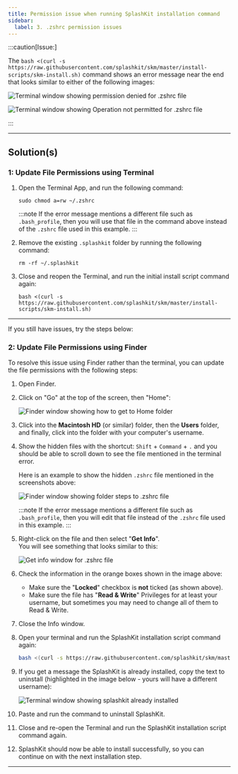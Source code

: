 ---
title: Permission issue when running SplashKit installation command
sidebar:
  label: 3. .zshrc permission issues
---


:::caution[Issue:]

The `bash <(curl -s https://raw.githubusercontent.com/splashkit/skm/master/install-scripts/skm-install.sh)` command shows an error message near the end that looks similar to either of the following images:

![Terminal window showing permission denied for .zshrc file](/images/troubleshoot/macos/permission-issue.png)

![Terminal window showing Operation not permitted for .zshrc file](/images/troubleshoot/macos/file-locked.png)

:::

---

## Solution(s)

### 1: Update File Permissions using Terminal

<Steps>

1. Open the Terminal App, and run the following command:

    ```shell
    sudo chmod a=rw ~/.zshrc
    ```

    :::note
    If the error message mentions a different file such as `.bash_profile`, then you will use that file in the command above instead of the `.zshrc` file used in this example.
    :::

2. Remove the existing `.splashkit` folder by running the following command:

    ```shell
    rm -rf ~/.splashkit
    ```

3. Close and reopen the Terminal, and run the initial install script command again:

    ```shell
    bash <(curl -s https://raw.githubusercontent.com/splashkit/skm/master/install-scripts/skm-install.sh)
    ```

</Steps>

---

If you still have issues, try the steps below:

### 2: Update File Permissions using Finder

To resolve this issue using Finder rather than the terminal, you can update the file permissions with the following steps:

<Steps>

1. Open Finder.
2. Click on "Go" at the top of the screen, then "Home":

    ![Finder window showing how to get to Home folder](/images/troubleshoot/macos/finder-go-to-home.png)

3. Click into the **Macintosh HD** (or similar) folder, then the **Users** folder, and finally, click into the folder with your computer's username.
4. Show the hidden files with the shortcut: `Shift` + `Command` + `.` and you should be able to scroll down to see the file mentioned in the terminal error.

    Here is an example to show the hidden `.zshrc` file mentioned in the screenshots above:

    ![Finder window showing folder steps to .zshrc file](/images/troubleshoot/macos/finder-hidden-files-zshrc.png)

    :::note
    If the error message mentions a different file such as `.bash_profile`, then you will edit that file instead of the `.zshrc` file used in this example.
    :::

5. Right-click on the file and then select "**Get Info**".  
    You will see something that looks similar to this:

    ![Get info window for .zshrc file](/images/troubleshoot/macos/get-info-zshrc.png)

6. Check the information in the orange boxes shown in the image above:

   - Make sure the "**Locked**" checkbox is **not** ticked (as shown above).
   - Make sure the file has "**Read & Write**" Privileges for at least your username, but sometimes you may need to change all of them to Read & Write.

7. Close the Info window.
8. Open your terminal and run the SplashKit installation script command again:

    ```bash
    bash <(curl -s https://raw.githubusercontent.com/splashkit/skm/master/install-scripts/skm-install.sh)
    ```

9. If you get a message the SplashKit is already installed, copy the text to uninstall (highlighted in the image below - yours will have a different username):

    ![Terminal window showing splashkit already installed](/images/troubleshoot/macos/skm-already-installed.png)

10. Paste and run the command to uninstall SplashKit.
11. Close and re-open the Terminal and run the SplashKit installation script command again.
12. SplashKit should now be able to install successfully, so you can continue on with the next installation step.

</Steps>

---
